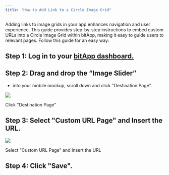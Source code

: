 ```yaml
---
title: "How to Add Link to a Circle Image Grid"
---
```


Adding links to image grids in your app enhances navigation and user experience. This guide provides step-by-step instructions to embed custom URLs into a Circle Image Grid within bitApp, making it easy to guide users to relevant pages. Follow this guide for an easy way:

## **Step 1: Log in to your** [**bitApp dashboard.**](https://app.bitbybit.studio/bitapp/design)

## **Step 2: Drag and drop the “Image Slider”**

- into your mobile mockup, scroll down and click "Destination Page".

![](https://cdn.prod.website-files.com/659655f5b20d395a5c69efcf/66fe57c9563f588218339bc6_AD_4nXcvaG65_FvQq7_TdoApo580wa7HLbKcFmraLGy--1FFZafXgwNqTIKp3Hj3FYSskX9N-gmKdwZiMf6ZnDM9Ga73f0Ky4C3S9C_l8c8DotGyfrBe8arr0Udyn0lbSxyNRkook4SHJ2HFYPX4QMolaNeAc40.png)

Click "Destination Page"‍

## **Step 3:** Select "Custom URL Page" and Insert the URL.

![](https://cdn.prod.website-files.com/659655f5b20d395a5c69efcf/66fe57c82b520db33b9946c6_AD_4nXfQuuvUF86QGNlb7hWNzBDr7MPUwZNm2aF2k1UbGODn04vKYMRpJUNunoH6ZLS4tgijGb3LdhXKNERzb93IKg7kh8sO18nkFm2IFNj2zSWEpb-OKnJxbHqAuZairzuAVNIc_nLYG6mLJKdgttIyEhdvFkSO.png)

Select "Custom URL Page" and Insert the URL‍

## **Step 4:** Click "Save".